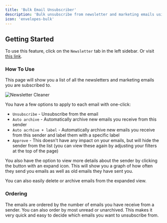 ```yaml
---
title: 'Bulk Email Unsubscriber'
description: 'Bulk unsubscribe from newsletter and marketing emails using our Newsletter Cleaner.'
icon: 'envelopes-bulk'
---
```


## Getting Started

To use this feature, click on the `Newsletter` tab in the left sidebar. Or visit [this link](https://www.getinboxzero.com/newsletters).

### How To Use

This page will show you a list of all the newsletters and marketing emails you are subscribed to.

![Newsletter Cleaner](/images/newsletter-row.png)

You have a few options to apply to each email with one-click:

- `Unsubscribe` - Unsubscribe from the email
- `Auto archive` - Automatically archive new emails you receive from this sender
- `Auto acrhive + label` - Automatically archive new emails you receive from this sender and label them with a specific label
- `Approve` - This doesn't have any impact on your emails, but will hide the sender from the list (you can view these again by adjusting your filters at the top of the page)

You also have the option to view more details about the sender by clicking the button with an expand icon.
This will show you a graph of how often they send you emails as well as old emails they have sent you.

You can also easily delete or archive emails from the expanded view.

### Ordering

The emails are ordered by the number of emails you have receive from a sender.
You can also order by most unread or unarchived.
This makes it very quick and easy to decide which emails you want to unsubscribe from.
